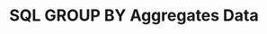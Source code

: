 ---
id: "db_tf_011"
questionType: "TRUE_FALSE"
title: "SQL GROUP BY Aggregates Data"
statement: "GROUP BY is used to aggregate data."
difficulty: "EASY"
category: "Database"
correctAnswer: true
explanation: "GROUP BY groups rows for aggregate functions like SUM or COUNT."
---